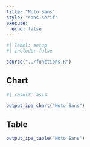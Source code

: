 ```yaml
---
title: "Noto Sans"
style: "sans-serif"
execute: 
  echo: false
---
```


```r
#| label: setup
#| include: false

source("../functions.R")
```


::: {.panel-tabset}
## Chart

```r
#| result: asis

output_ipa_chart("Noto Sans")
```

## Table

```r

output_ipa_table("Noto Sans")
```

:::